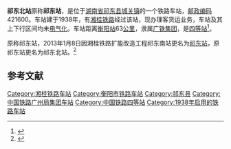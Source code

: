 {{noteTA
|1=zh-cn:始发车次; zh-hk:列車班次;
|2=zh-cn:车次; zh-hk:班次;
}}
{{Infobox China railway station
|车站名称 = 祁东北站
|车站拼音 = Qidong
|英文名称 = Qidong Railway Station
|其他名称 = 祁东站
|车站代码 = 36002<ref>{{cite book|title=中华人民共和国铁路车站代码（GB/T 10302-2010）|publisher=中国标准出版社|year=2010|isbn=155066140495|ignore-isbn-error=true|pages=28}}</ref>
|电报码 = QRQ
|拼音码 = QDB
|车站地址 = [[湖南省|湖南省]][[衡阳市|衡阳市]][[祁东县|祁东县]]
|归属 = [[广铁集团|广铁集团]][[衡阳车务段|衡阳车务段]]
|车站等级 = [[四等站_(中铁)|四等站]]
|线路 = [[湘桂铁路|湘桂铁路]]
}}
'''祁东北站'''原称'''祁东站'''，是位于[[湖南省|湖南省]][[祁东县|祁东县]][[城关镇|城关镇]]的一个铁路车站，[[邮政编码|邮政编码]]421600。车站建于1938年，有[[湘桂铁路|湘桂铁路]]经过该站，现办理客货运业务，车站及其上下行区间均未[[电气化|电气化]]。车站距离[[衡阳站|衡阳站]]63[[公里|公里]]，隶属[[广铁集团|广铁集团]]，是[[四等站_(中铁)|四等站]]<ref>{{Cite book|title=中国铁路站名词典|last=孙本祥主编|first=|publisher=北京：[[中国铁道出版社|中国铁道出版社]]|year=2003.04|isbn=7-113-03941-3|location=|pages=480}}</ref>。

原称祁东站，2013年1月8日因湘桂铁路扩能改造工程祁东南站更名为[[祁东站|祁东站]]，原祁东站更名为祁东北站。<ref>{{Cite web |url=http://www.qdxw.com.cn/p_2_86_33329.html |title=原祁东火车站更名为祁东北站 |accessdate=2013-01-17 |archive-date=2013-01-14 |archive-url=https://web.archive.org/web/20130114193131/http://www.qdxw.com.cn/p_2_86_33329.html |dead-url=no }}</ref>

==参考文献==
{{reflist}}

{{start rail box}}
{{s-inop|[[白鹤铺站|白鹤铺站]]}}
{{s-line|[[湘桂铁路|湘桂铁路]]}}
{{s-inop|[[新桥铺站|新桥铺站]]}}
{{end box}}
{{湘桂铁路}}

[[Category:湘桂铁路车站|Category:湘桂铁路车站]]
[[Category:衡阳市铁路车站|Category:衡阳市铁路车站]]
[[Category:祁东县|Category:祁东县]]
[[Category:中国铁路广州局集团车站|Category:中国铁路广州局集团车站]]
[[Category:中国铁路四等站|Category:中国铁路四等站]]
[[Category:1938年启用的铁路车站|Category:1938年启用的铁路车站]]


{{铁路车站小作品}}
{{湖南小作品}}